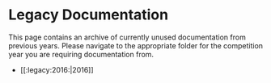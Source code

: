 # Legacy Documentation


This page contains an archive of currently unused documentation from previous years. Please navigate to the appropriate folder for the competition year you are requiring documentation from.
  * [[:legacy:2016:|2016]]